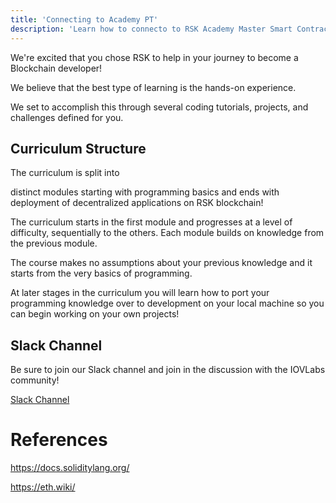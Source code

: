 ```yaml
---
title: 'Connecting to Academy PT'
description: 'Learn how to connecto to RSK Academy Master Smart Contract'
---
```


We're excited that you chose RSK to help in your journey to become a Blockchain developer!

We believe that the best type of learning is the hands-on experience.

We set to accomplish this through several coding tutorials, projects, and challenges defined for you.

## Curriculum Structure

The curriculum is split into

distinct modules starting with programming basics and ends with deployment of decentralized applications on RSK blockchain!

The curriculum starts in the first module and progresses at a level of difficulty, sequentially to the others. Each module builds on knowledge from the previous module.

The course makes no assumptions about your previous knowledge and it starts from the very basics of programming.

At later stages in the curriculum you will learn how to port your programming knowledge over to development on your local machine so you can begin working on your own projects!

## Slack Channel

Be sure to join our Slack channel and join in the discussion with the IOVLabs community!

[Slack Channel](https://join.slack.com/t/open-rsk-dev/shared_invite/zt-kk3yfuc6-qn~DrpMLvADkAUu1pbAcZA)

# References

https://docs.soliditylang.org/

https://eth.wiki/
